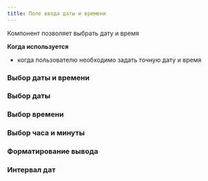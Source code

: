```yaml
---
title: Поле ввода даты и времени
---
```


Компонент позволяет выбрать дату и время

**Когда используется**

- когда пользователю необходимо задать точную дату и время

### Выбор даты и времени
<Sandbox projectId="uxcomponents_date_time_date_time" />

### Выбор даты
<Sandbox projectId="uxcomponents_date_time_date" />

### Выбор времени
<Sandbox projectId="uxcomponents_date_time_time" />

### Выбор часа и минуты
<Sandbox projectId="uxcomponents_date_time_hours_minutes" />

### Форматирование вывода
<Sandbox projectId="uxcomponents_date_time_format_output" />

### Интервал дат
<Sandbox projectId="uxcomponents_date_time_date_interval" />
